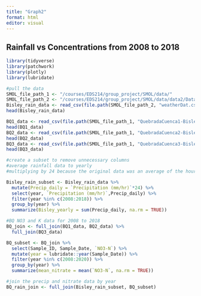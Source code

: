```yaml
---
title: "Graph2"
format: html
editor: visual
---
```


## Rainfall vs Concentrations from 2008 to 2018

```r
library(tidyverse)
library(patchwork)
library(plotly)
library(lubridate)
```

```r
#pull the data
SMOL_file_path_1 <- "/courses/EDS214/group_project/SMOL/data/"
SMOL_file_path_2 <- "/courses/EDS214/group_project/SMOL/data/data2/Data"
Bisley_rain_data <- read_csv(file.path(SMOL_file_path_2, "weatherDat.csv"))
head(Bisley_rain_data)

BQ1_data <- read_csv(file.path(SMOL_file_path_1, "QuebradaCuenca1-Bisley.csv"))
head(BQ1_data)
BQ2_data <- read_csv(file.path(SMOL_file_path_1, "QuebradaCuenca2-Bisley.csv"))
head(BQ2_data)
BQ3_data <- read_csv(file.path(SMOL_file_path_1, "QuebradaCuenca3-Bisley.csv"))
head(BQ3_data)
```

```r

#create a subset to remove unnecessary columns
#average rainfall data to yearly
#multiplying by 24 because the original data was an average of the hourly rainfall in mm per day

Bisley_rain_subset <- Bisley_rain_data %>% 
  mutate(Precip_daily = `Precipitation (mm/hr)`*24) %>% 
  select(year, `Precipitation (mm/hr)`,Precip_daily) %>% 
  filter(year %in% c(2008:2018)) %>% 
  group_by(year) %>% 
  summarize(Bisley_yearly = sum(Precip_daily, na.rm = TRUE))

```

```r
#BQ NO3 and K data for 2008 to 2018
BQ_join <- full_join(BQ1_data, BQ2_data) %>% 
  full_join(BQ3_data)

BQ_subset <- BQ_join %>% 
  select(Sample_ID, Sample_Date, `NO3-N`) %>% 
  mutate(year = lubridate::year(Sample_Date)) %>%
  filter(year %in% c(2008:2020)) %>% 
  group_by(year) %>% 
  summarize(mean_nitrate = mean(`NO3-N`, na.rm = TRUE))
```

```r
#join the precip and nitrate data by year
BQ_rain_join <- full_join(Bisley_rain_subset, BQ_subset)
```
